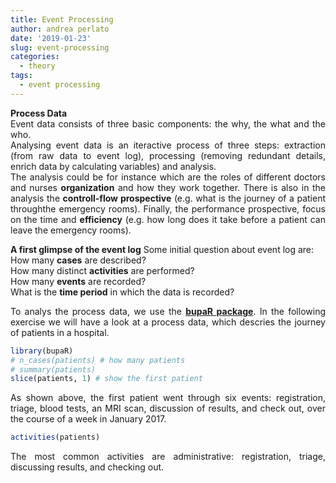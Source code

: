 ```yaml
---
title: Event Processing
author: andrea perlato
date: '2019-01-23'
slug: event-processing
categories:
  - theory
tags:
  - event processing
---
```


<style>
body {
text-align: justify}
</style>

**Process Data** </br>
Event data consists of three basic components: the why, the what and the who. </br>
Analysing event data is an iteractive process of three steps: extraction (from raw data to event log), processing (removing redundant details, enrich data by calculating variables) and analysis. </br>
The analysis could be for instance which are the roles of different doctors and nurses **organization** and how they work together. There is also in the analysis the **controll-flow prospective** (e.g. what is the journey of a patient throughthe emergency rooms). Finally, the performance prospective, focus on the time and **efficiency** (e.g. how long does it take before a patient can leave the emergency rooms). </br>

**A first glimpse of the event log**
Some initial question about event log are: </br>
How many **cases** are described? </br>
How many distinct **activities** are performed? </br>
How many **events** are recorded? </br>
What is the **time period** in which the data is recorded? </br>

To analys the process data, we use the [**bupaR package**](https://www.bupar.net/index.html).
In the following exercise we will have a look at a process data, which descries the journey of patients in a hospital.

```r
library(bupaR)
# n_cases(patients) # how many patients
# summary(patients) 
slice(patients, 1) # show the first patient

```

As shown above, the first patient went through six events: registration, triage, blood tests, an MRI scan, discussion of results, and check out, over the course of a week in January 2017.

```r
activities(patients)

```

The most common activities are administrative: registration, triage, discussing results, and checking out.









